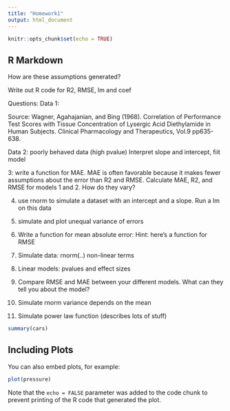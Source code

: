 ```yaml
---
title: "Homework1"
output: html_document
---
```


```r
knitr::opts_chunk$set(echo = TRUE)
```

## R Markdown



How are these assumptions generated?

Write out R code for R2, RMSE, lm and coef

Questions: 
Data 1: 

Source: Wagner, Agahajanian, and Bing (1968). Correlation of Performance Test Scores with Tissue Concentration of Lysergic Acid Diethylamide in Human Subjects. Clinical Pharmacology and Therapeutics, Vol.9 pp635-638.


Data 2: poorly behaved data (high pvalue)
Interpret slope and intercept, fiit model

3: write a function for MAE. MAE is often favorable because it makes fewer assumptions about the error than R2 and RMSE. Calculate MAE, R2, and RMSE for models 1 and 2. How do they vary?

4. use rnorm to simulate a dataset with an intercept and a slope. Run a lm on this data

5. simulate and plot unequal variance of errors



1.	Write a function for mean absolute error:
Hint: here's a function for RMSE

2.	Simulate data: rnorm(..) non-linear terms
3.	Linear models: pvalues and effect sizes
4.	Compare RMSE and MAE between your different models. What can they tell you about the model?
5.	Simulate rnorm variance depends on the mean
6.	Simulate power law function (describes lots of stuff)


```r
summary(cars)
```

## Including Plots

You can also embed plots, for example:

```r
plot(pressure)
```

Note that the `echo = FALSE` parameter was added to the code chunk to prevent printing of the R code that generated the plot.
